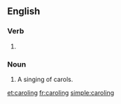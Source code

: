 ==English==

===Verb===
{{head|en|present participle}}

# {{label|en|US}} {{present participle of|carol|lang=en|nocat=1}}

===Noun===
{{en-noun}}

# A singing of carols.

[[et:caroling]]
[[fr:caroling]]
[[simple:caroling]]